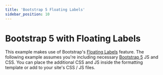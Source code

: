 ```yaml
---
title: 'Bootstrap 5 Floating Labels'
sidebar_position: 10
---
```



# Bootstrap 5 with Floating Labels <Badge type="feature" text="Improved in 5.0+" />

This example makes use of Bootstrap's [Floating Labels](https://getbootstrap.com/docs/5.3/forms/floating-labels/) feature. The following example assumes you're including necessary [Bootstrap 5](https://getbootstrap.com) JS and CSS. You can place the additional CSS and JS inside the formatting template or add to your site's CSS / JS files.
